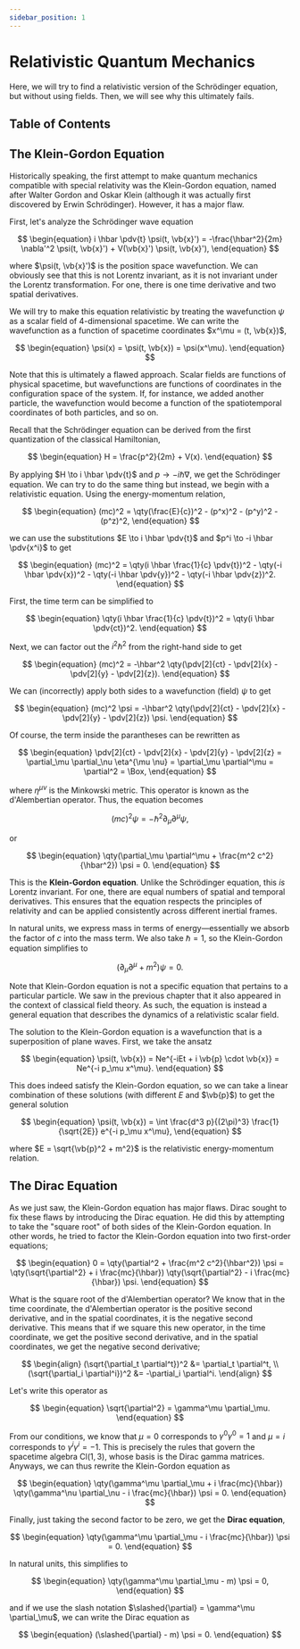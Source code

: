 ```yaml
---
sidebar_position: 1
---
```




# Relativistic Quantum Mechanics

Here, we will try to find a relativistic version of the Schrödinger equation, but without using fields.
Then, we will see why this ultimately fails.

## Table of Contents

<TOCInline toc={toc} />

## The Klein-Gordon Equation

Historically speaking, the first attempt to make quantum mechanics compatible with special relativity was the Klein-Gordon equation, named after Walter Gordon and Oskar Klein (although it was actually first discovered by Erwin Schrödinger).
However, it has a major flaw.

First, let's analyze the Schrödinger wave equation

$$
\begin{equation}
i \hbar \pdv{t} \psi(t, \vb{x}') = -\frac{\hbar^2}{2m} \nabla'^2 \psi(t, \vb{x}') + V(\vb{x}') \psi(t, \vb{x}'),
\end{equation}
$$

where $\psi(t, \vb{x}')$ is the position space wavefunction.
We can obviously see that this is not Lorentz invariant, as it is not invariant under the Lorentz transformation.
For one, there is one time derivative and two spatial derivatives.

We will try to make this equation relativistic by treating the wavefunction $\psi$ as a scalar field of 4-dimensional spacetime.
We can write the wavefunction as a function of spacetime coordinates $x^\mu = (t, \vb{x})$,

$$
\begin{equation}
\psi(x) = \psi(t, \vb{x}) = \psi(x^\mu).
\end{equation}
$$

Note that this is ultimately a flawed approach.
Scalar fields are functions of physical spacetime, but wavefunctions are functions of coordinates in the configuration space of the system.
If, for instance, we added another particle, the wavefunction would become a function of the spatiotemporal coordinates of both particles, and so on.

Recall that the Schrödinger equation can be derived from the first quantization of the classical Hamiltonian,

$$
\begin{equation}
H = \frac{p^2}{2m} + V(x).
\end{equation}
$$

By applying $H \to i \hbar \pdv{t}$ and $p \to -i \hbar \nabla$, we get the Schrödinger equation.
We can try to do the same thing but instead, we begin with a relativistic equation.
Using the energy-momentum relation,

$$
\begin{equation}
(mc)^2 = \qty(\frac{E}{c})^2 - (p^x)^2 - (p^y)^2 - (p^z)^2,
\end{equation}
$$

we can use the substitutions $E \to i \hbar \pdv{t}$ and $p^i \to -i \hbar \pdv{x^i}$ to get

$$
\begin{equation}
(mc)^2 = \qty(i \hbar \frac{1}{c} \pdv{t})^2 - \qty(-i \hbar \pdv{x})^2 - \qty(-i \hbar \pdv{y})^2 - \qty(-i \hbar \pdv{z})^2.
\end{equation}
$$

First, the time term can be simplified to

$$
\begin{equation}
\qty(i \hbar \frac{1}{c} \pdv{t})^2 = \qty(i \hbar \pdv{ct})^2.
\end{equation}
$$

Next, we can factor out the $i^2 \hbar^2$ from the right-hand side to get

$$
\begin{equation}
(mc)^2 = -\hbar^2 \qty(\pdv[2]{ct} - \pdv[2]{x} - \pdv[2]{y} - \pdv[2]{z}).
\end{equation}
$$

We can (incorrectly) apply both sides to a wavefunction (field) $\psi$ to get

$$
\begin{equation}
(mc)^2 \psi = -\hbar^2 \qty(\pdv[2]{ct} - \pdv[2]{x} - \pdv[2]{y} - \pdv[2]{z}) \psi.
\end{equation}
$$

Of course, the term inside the parantheses can be rewritten as

$$
\begin{equation}
\pdv[2]{ct} - \pdv[2]{x} - \pdv[2]{y} - \pdv[2]{z} = \partial_\mu \partial_\nu \eta^{\mu \nu} = \partial_\mu \partial^\mu = \partial^2 = \Box,
\end{equation}
$$

where $\eta^{\mu \nu}$ is the Minkowski metric.
This operator is known as the d'Alembertian operator.
Thus, the equation becomes

$$
\begin{equation}
(mc)^2 \psi = -\hbar^2 \partial_\mu \partial^\mu \psi,
\end{equation}
$$

or

$$
\begin{equation}
\qty(\partial_\mu \partial^\mu + \frac{m^2 c^2}{\hbar^2}) \psi = 0.
\end{equation}
$$

This is the **Klein-Gordon equation**.
Unlike the Schrödinger equation, this *is* Lorentz invariant.
For one, there are equal numbers of spatial and temporal derivatives.
This ensures that the equation respects the principles of relativity and can be applied consistently across different inertial frames.

In natural units, we express mass in terms of energy—essentially we absorb the factor of $c$ into the mass term.
We also take $\hbar = 1$, so the Klein-Gordon equation simplifies to

$$
\begin{equation}
(\partial_\mu \partial^\mu + m^2) \psi = 0.
\end{equation}
$$

Note that Klein-Gordon equation is not a specific equation that pertains to a particular particle.
We saw in the previous chapter that it also appeared in the context of classical field theory.
As such, the equation is instead a general equation that describes the dynamics of a relativistic scalar field.

The solution to the Klein-Gordon equation is a wavefunction that is a superposition of plane waves.
First, we take the ansatz

$$
\begin{equation}
\psi(t, \vb{x}) = Ne^{-iEt + i \vb{p} \cdot \vb{x}} = Ne^{-i p_\mu x^\mu}.
\end{equation}
$$

This does indeed satisfy the Klein-Gordon equation, so we can take a linear combination of these solutions (with different $E$ and $\vb{p}$) to get the general solution

$$
\begin{equation}
\psi(t, \vb{x}) = \int \frac{d^3 p}{(2\pi)^3} \frac{1}{\sqrt{2E}} e^{-i p_\mu x^\mu},
\end{equation}
$$

where $E = \sqrt{\vb{p}^2 + m^2}$ is the relativistic energy-momentum relation.

## The Dirac Equation

As we just saw, the Klein-Gordon equation has major flaws.
Dirac sought to fix these flaws by introducing the Dirac equation.
He did this by attempting to take the "square root" of both sides of the Klein-Gordon equation.
In other words, he tried to factor the Klein-Gordon equation into two first-order equations;

$$
\begin{equation}
0 = \qty(\partial^2 + \frac{m^2 c^2}{\hbar^2}) \psi = \qty(\sqrt{\partial^2} + i \frac{mc}{\hbar}) \qty(\sqrt{\partial^2} - i \frac{mc}{\hbar}) \psi.
\end{equation}
$$

What is the square root of the d'Alembertian operator?
We know that in the time coordinate, the d'Alembertian operator is the positive second derivative, and in the spatial coordinates, it is the negative second derivative.
This means that if we square this new operator, in the time coordinate, we get the positive second derivative, and in the spatial coordinates, we get the negative second derivative;

$$
\begin{align}
(\sqrt{\partial_t \partial^t})^2 &= \partial_t \partial^t, \\
(\sqrt{\partial_i \partial^i})^2 &= -\partial_i \partial^i.
\end{align}
$$

Let's write this operator as

$$
\begin{equation}
\sqrt{\partial^2} = \gamma^\mu \partial_\mu.
\end{equation}
$$

From our conditions, we know that $\mu = 0$ corresponds to $\gamma^0 \gamma^0 = 1$ and $\mu = i$ corresponds to $\gamma^i \gamma^i = -1$.
This is precisely the rules that govern the spacetime algebra $\text{Cl}(1, 3)$, whose basis is the Dirac gamma matrices.
Anyways, we can thus rewrite the Klein-Gordon equation as

$$
\begin{equation}
\qty(\gamma^\mu \partial_\mu + i \frac{mc}{\hbar}) \qty(\gamma^\nu \partial_\nu - i \frac{mc}{\hbar}) \psi = 0.
\end{equation}
$$

Finally, just taking the second factor to be zero, we get the **Dirac equation**,

$$
\begin{equation}
\qty(\gamma^\mu \partial_\mu - i \frac{mc}{\hbar}) \psi = 0.
\end{equation}
$$

In natural units, this simplifies to

$$
\begin{equation}
\qty(\gamma^\mu \partial_\mu - m) \psi = 0,
\end{equation}
$$

and if we use the slash notation $\slashed{\partial} = \gamma^\mu \partial_\mu$, we can write the Dirac equation as

$$
\begin{equation}
(\slashed{\partial} - m) \psi = 0.
\end{equation}
$$
